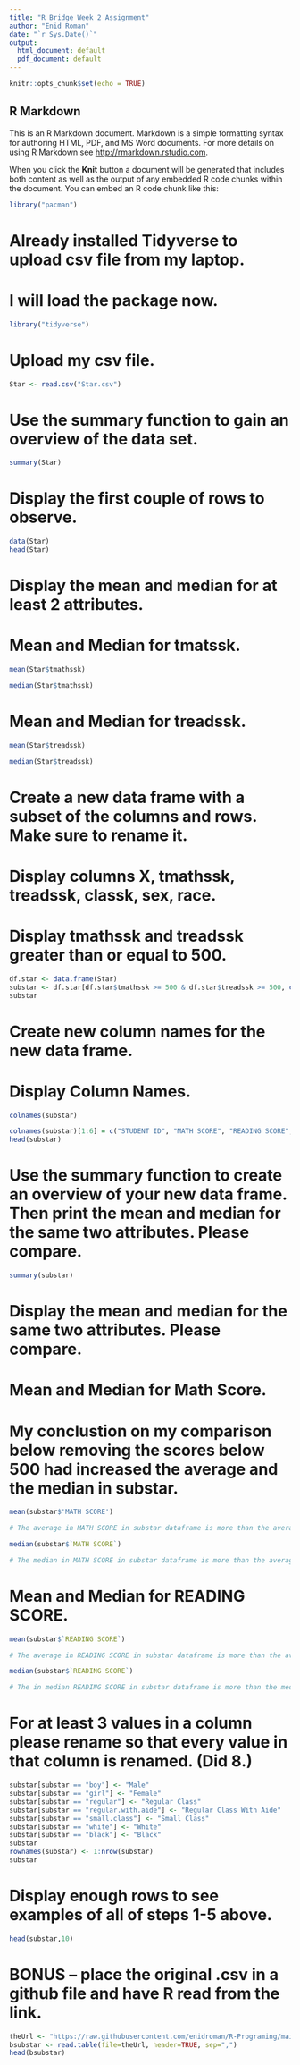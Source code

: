 ---
title: "R Bridge Week 2 Assignment"
author: "Enid Roman"
date: "`r Sys.Date()`"
output:
  html_document: default
  pdf_document: default
---

```{r setup, include=FALSE}
knitr::opts_chunk$set(echo = TRUE)
```

## R Markdown

This is an R Markdown document. Markdown is a simple formatting syntax for authoring HTML, PDF, and MS Word documents. For more details on using R Markdown see <http://rmarkdown.rstudio.com>.

When you click the **Knit** button a document will be generated that includes both content as well as the output of any embedded R code chunks within the document. You can embed an R code chunk like this:

```{r}
library("pacman")
```

# Already installed Tidyverse to upload csv file from my laptop.
# I will load the package now. 

```{r}
library("tidyverse")
```

# Upload my csv file.

```{r}
Star <- read.csv("Star.csv")
```

# Use the summary function to gain an overview of the data set.

```{r}
summary(Star)
```
# Display the first couple of rows to observe. 

```{r}
data(Star)
head(Star)
```
# Display the mean and median for at least 2 attributes.

# Mean and Median for tmatssk.

```{r}
mean(Star$tmathssk)
```
```{r}
median(Star$tmathssk)
```
# Mean and Median for treadssk.

```{r}
mean(Star$treadssk)
```
```{r}
median(Star$treadssk)
```
# Create a new data frame with a subset of the columns and rows. Make sure to rename it. 

# Display columns X, tmathssk, treadssk, classk, sex, race.

# Display tmathssk and treadssk greater than or equal to 500.

```{r}
df.star <- data.frame(Star)
substar <- df.star[df.star$tmathssk >= 500 & df.star$treadssk >= 500, c("X", "tmathssk", "treadssk", "classk", "sex", "race")]
substar
```
# Create new column names for the new data frame.

# Display Column Names.

```{r}
colnames(substar)
```
```{r}
colnames(substar)[1:6] = c("STUDENT ID", "MATH SCORE", "READING SCORE", "CLASS TYPE", "GENDER", "RACE")
head(substar)
```
# Use the summary function to create an overview of your new data frame. Then print the mean and median for the same two attributes. Please compare.

```{r}
summary(substar)
```

# Display the mean and median for the same two attributes. Please compare.

# Mean and Median for Math Score.

# My conclustion on my comparison below removing the scores below 500 had increased the average and the median in substar. 

```{r}
mean(substar$'MATH SCORE') 

# The average in MATH SCORE in substar dataframe is more than the average in tmathssk in Star dataframe.  
```
```{r}
median(substar$`MATH SCORE`)

# The median in MATH SCORE in substar dataframe is more than the average in tmathssk in Star dataframe. 
```
# Mean and Median for READING SCORE.

```{r}
mean(substar$`READING SCORE`)

# The average in READING SCORE in substar dataframe is more than the average in treadssk in Star dataframe. 
```
```{r}
median(substar$`READING SCORE`)

# The in median READING SCORE in substar dataframe is more than the median in treadssk in Star dataframe. 
```
# For at least 3 values in a column please rename so that every value in that column is renamed. (Did 8.)

```{r}
substar[substar == "boy"] <- "Male"
substar[substar == "girl"] <- "Female"
substar[substar == "regular"] <- "Regular Class"
substar[substar == "regular.with.aide"] <- "Regular Class With Aide"
substar[substar == "small.class"] <- "Small Class"
substar[substar == "white"] <- "White"
substar[substar == "black"] <- "Black"
substar
rownames(substar) <- 1:nrow(substar)
substar
```
# Display enough rows to see examples of all of steps 1-5 above.

```{r}
head(substar,10)
```
# BONUS – place the original .csv in a github file and have R read from the link.

```{r}
theUrl <- "https://raw.githubusercontent.com/enidroman/R-Programing/main/Star.csv"
bsubstar <- read.table(file=theUrl, header=TRUE, sep=",")
head(bsubstar)
```
















